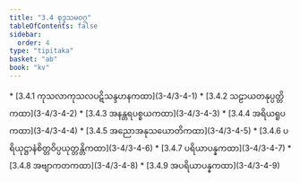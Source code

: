 ```yaml
---
title: "3.4 စုဒ္ဒသမဝဂ္ဂ"
tableOfContents: false
sidebar:
  order: 4
type: "tipitaka"
basket: "ab"
book: "kv"
---
```



<DynamicBreadcrumb />



<TableOfContents book="kv" section="3.4">
* [3.4.1 ကုသလာကုသလပဋိသန္ဒဟနကထာ](3-4/3-4-1)
* [3.4.2 သဠာယတနုပ္ပတ္တိကထာ](3-4/3-4-2)
* [3.4.3 အနန္တရပစ္စယကထာ](3-4/3-4-3)
* [3.4.4 အရိယရူပကထာ](3-4/3-4-4)
* [3.4.5 အညောအနုသယောတိကထာ](3-4/3-4-5)
* [3.4.6 ပရိယုဋ္ဌာနံစိတ္တဝိပ္ပယုတ္တန္တိကထာ](3-4/3-4-6)
* [3.4.7 ပရိယာပန္နကထာ](3-4/3-4-7)
* [3.4.8 အဗျာကတကထာ](3-4/3-4-8)
* [3.4.9 အပရိယာပန္နကထာ](3-4/3-4-9)
</TableOfContents>